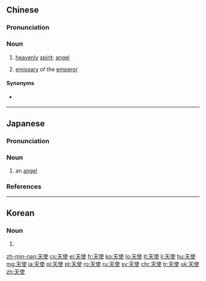 ==Chinese==
{{zh-forms}}

===Pronunciation===
{{zh-pron
|m=tiānshǐ
|c=tin1 si3
|h=pfs=thiên-sṳ́
|mn=thiⁿ-sài/twv:thian-sài/twr:thian-sù/qz:thian-sìr
|cat=n
}}

===Noun===
{{zh-noun}}

# [[heavenly]] [[spirit]]; [[angel]]
# {{lb|zh|archaic}} [[emissary]] of the [[emperor]]

====Synonyms====
* {{sense|angel}} {{qualifier|obsolete}} {{zh-l|安琪兒}}

{{zh-cat|Religion}}

----

==Japanese==
{{ja-kanjitab|てん|し|yomi=o}}

===Pronunciation===
{{ja-pron|てんし|acc=a|acc_ref=NHK|y=o}}

===Noun===
{{ja-noun|てんし}}

# an [[angel]]

===References===
<references/>

{{catlangcode|ja|Religion|Magic: The Gathering|sort=てんし}}
----

==Korean==
{{ko-hanjatab}}

===Noun===
{{ko-noun|mr=ch'ŏnsa|y=chensa|hangeul=천사}}

# {{hanja form of|천사|[[angel]]}}

[[zh-min-nan:天使]]
[[cs:天使]]
[[el:天使]]
[[fr:天使]]
[[ko:天使]]
[[lo:天使]]
[[lt:天使]]
[[li:天使]]
[[hu:天使]]
[[mg:天使]]
[[ja:天使]]
[[pl:天使]]
[[pt:天使]]
[[ro:天使]]
[[ru:天使]]
[[sv:天使]]
[[chr:天使]]
[[tr:天使]]
[[uk:天使]]
[[zh:天使]]
